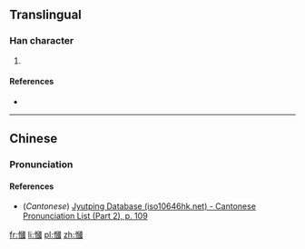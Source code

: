 ==Translingual==

===Han character===
{{Han char|rn=61|rad=心|as=11|sn=14|four=9600<sub>0</sub>|canj=心田戈一 (PWIM)|ids=⿰[[忄]][[國]]}}

# {{defn|Han|sort=心11}}

====References====
* {{Han ref|kx=0398.350|dkj=11090|dj=0737.280|hdz=42346.020|uh=6156|ud=24918|bh=E1D5|bd=57813}}

----

==Chinese==
{{zh-hanzi-box|[[慖]]}}

===Pronunciation===
{{zh-pron
|m=guó
|c=gwok3,gok3
|mc=y
|oc=y
|ma=
|cat=
}}

====References====
*(''Cantonese'') [http://www.iso10646hk.net/jp/document/download.jsp Jyutping Database (iso10646hk.net) - Cantonese Pronunciation List (Part 2), p. 109]

[[fr:慖]]
[[li:慖]]
[[pl:慖]]
[[zh:慖]]